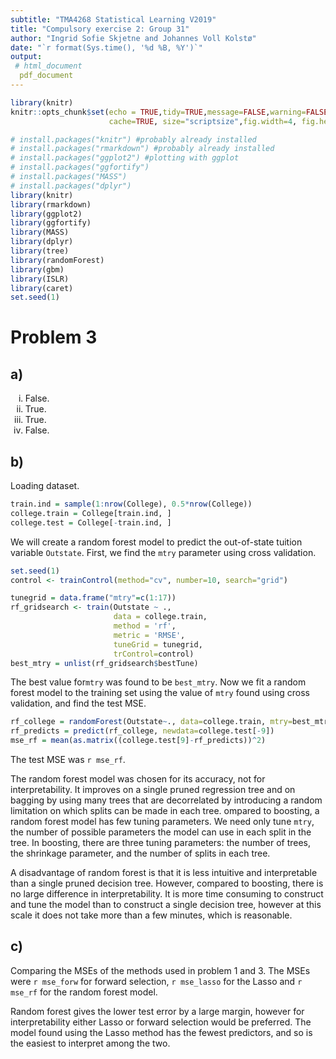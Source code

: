 ```yaml
---
subtitle: "TMA4268 Statistical Learning V2019"
title: "Compulsory exercise 2: Group 31"
author: "Ingrid Sofie Skjetne and Johannes Voll Kolstø"
date: "`r format(Sys.time(), '%d %B, %Y')`"
output: 
 # html_document
  pdf_document
---
```

  
```r
library(knitr)
knitr::opts_chunk$set(echo = TRUE,tidy=TRUE,message=FALSE,warning=FALSE,strip.white=TRUE,prompt=FALSE,
                      cache=TRUE, size="scriptsize",fig.width=4, fig.height=3)
```

```r
# install.packages("knitr") #probably already installed
# install.packages("rmarkdown") #probably already installed
# install.packages("ggplot2") #plotting with ggplot
# install.packages("ggfortify")  
# install.packages("MASS")  
# install.packages("dplyr")  
library(knitr)
library(rmarkdown)
library(ggplot2)
library(ggfortify)
library(MASS)
library(dplyr)
library(tree)
library(randomForest)
library(gbm)
library(ISLR)
library(caret)
set.seed(1)
```

# Problem 3

## a)
i. False.
ii. True.
iii. True.
iv. False.

## b)

Loading dataset.

```r
train.ind = sample(1:nrow(College), 0.5*nrow(College))
college.train = College[train.ind, ]
college.test = College[-train.ind, ]
```

We will create a random forest model to predict the out-of-state tuition variable `Outstate`. First, we find the `mtry` parameter using cross validation.
```r
set.seed(1)
control <- trainControl(method="cv", number=10, search="grid")

tunegrid = data.frame("mtry"=c(1:17))
rf_gridsearch <- train(Outstate ~ ., 
                       data = college.train,
                       method = 'rf',
                       metric = 'RMSE',
                       tuneGrid = tunegrid,
                       trControl=control)
best_mtry = unlist(rf_gridsearch$bestTune)
```


The best value for`mtry` was found to be `best_mtry`. Now we fit a random forest model to the training set using the value of `mtry` found using cross validation, and find the test MSE.

```r
rf_college = randomForest(Outstate~., data=college.train, mtry=best_mtry,  ntree=500, importance=TRUE)
rf_predicts = predict(rf_college, newdata=college.test[-9])
mse_rf = mean(as.matrix((college.test[9]-rf_predicts))^2)
```
The test MSE was `r mse_rf`. 

The random forest model was chosen for its accuracy, not for interpretability. It improves on a single pruned regression tree and on bagging by using many trees that are decorrelated by introducing a random limitation on which splits can be made in each tree.
ompared to boosting, a random forest model has few tuning parameters. We need only tune `mtry`, the number of possible parameters the model can use in each split in the tree. In boosting, there are three tuning parameters: the number of trees, the shrinkage parameter, and the number of splits in each tree. 

A disadvantage of random forest is that it is less intuitive and interpretable than a single pruned decision tree. However, compared to boosting, there is no large difference in interpretability. It is more time consuming to construct and tune the model than to construct a single decision tree, however at this scale it does not take more than a few minutes, which is reasonable. 



## c)
Comparing the MSEs of the methods used in problem 1 and 3. The MSEs were `r mse_forw` for forward selection, `r mse_lasso` for the Lasso and `r mse_rf` for the random forest model. 


Random forest gives the lower test error by a large margin, however for interpretability either Lasso or forward selection would be preferred. The model found using the Lasso method has the fewest predictors, and so is the easiest to interpret among the two. 














